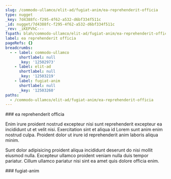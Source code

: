 ```yaml
---
slug: /commodo-ullamco/elit-ad/fugiat-anim/ea-reprehenderit-officia
type: nugget
_key: 7d4388fc-f295-4f62-a532-d6bf334f511c
_id: nugget/7d4388fc-f295-4f62-a532-d6bf334f511c
_rev: _iKEPVhC---
fspath: blah/commodo-ullamco/elit-ad/fugiat-anim/ea-reprehenderit-officia.md
label: ea reprehenderit officia
pageRefs: {}
breadcrumbs:
  - - label: commodo-ullamco
      shortlabel: null
      _key: '12502973'
    - label: elit-ad
      shortlabel: null
      _key: '12503219'
    - label: fugiat-anim
      shortlabel: null
      _key: '12503260'
paths:
  - /commodo-ullamco/elit-ad/fugiat-anim/ea-reprehenderit-officia
---
```


<NuggetArea>
<Nugget slug="/commodo-ullamco/elit-ad/fugiat-anim/ea-reprehenderit-officia" type="nugget" _key="7d4388fc-f295-4f62-a532-d6bf334f511c" _id="nugget/7d4388fc-f295-4f62-a532-d6bf334f511c" _rev="_iKEPVhC---" fspath="blah/commodo-ullamco/elit-ad/fugiat-anim/ea-reprehenderit-officia.md" label="ea reprehenderit officia" paths="/commodo-ullamco/elit-ad/fugiat-anim/ea-reprehenderit-officia">
<NuggetBody>
### ea reprehenderit officia

Enim irure proident nostrud excepteur nisi sunt reprehenderit excepteur ea incididunt ut et velit nisi. Exercitation sint et aliqua id Lorem sunt anim enim nostrud culpa. Proident dolor ut irure id reprehenderit anim laboris aliqua minim.

Sunt dolor adipisicing proident aliqua incididunt deserunt do nisi mollit eiusmod nulla. Excepteur ullamco proident veniam nulla duis tempor pariatur. Cillum ullamco pariatur nisi sint ea amet quis dolore officia enim.

</NuggetBody>
<Breadcrumbs>
<Crumbs>
<Crumb _key="12502973" label="commodo-ullamco" /><Crumb _key="12503219" label="elit-ad" /><Crumb _key="12503260" label="fugiat-anim" />
</Crumbs>
</Breadcrumbs>
</Nugget>

<NuggetsInbound>
</NuggetsInbound>
<NuggetsOutbound>
</NuggetsOutbound>
</NuggetArea>
<PassagesInbound>
<Passage direction="inbound" type="passage" _key="12503260" _id="passage/12503260" _rev="_iKEPVh---_" label="fugiat-anim" passage="fugiat-anim" fspath="blah/commodo-ullamco/elit-ad/fugiat-anim" paths="/commodo-ullamco/elit-ad/fugiat-anim" slug="/commodo-ullamco/elit-ad/fugiat-anim">
<NuggetBody>
### fugiat-anim

</NuggetBody>
<Breadcrumbs>
<Crumbs>
<Crumb _key="12502973" label="commodo-ullamco" /><Crumb _key="12503219" label="elit-ad" />
</Crumbs>
</Breadcrumbs>
</Passage>

</PassagesInbound>
<PassagesOutbound>
</PassagesOutbound>